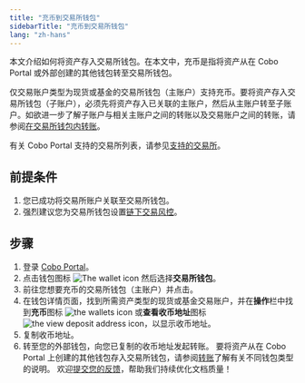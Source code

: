 ```yaml
---
title: "充币到交易所钱包"
sidebarTitle: "充币到交易所钱包"
lang: "zh-hans"
---
```


本文介绍如何将资产存入交易所钱包。在本文中，充币是指将资产从在 Cobo Portal 或外部创建的其他钱包转至交易所钱包。 

仅交易账户类型为现货或基金的交易所钱包（主账户）支持充币。要将资产存入交易所钱包（子账户），必须先将资产存入已关联的主账户，然后从主账户转至子账户。如欲进一步了解子账户与相关主账户之间的转账以及交易账户之间的转账，请参阅[在交易所钱包内转账](/cn/portal/exchange-wallets/within-wallet)。

有关 Cobo Portal 支持的交易所列表，请参见[支持的交易所](/cn/portal/exchange-wallets/supported-exchanges)。

## 前提条件

1. 您已成功将交易所账户关联至交易所钱包。
2. 强烈建议您为交易所钱包设置[链下交易风控](/cn/portal/risk-controls/tx-policies-overview)。

## 步骤

1. 登录 [Cobo Portal](https://portal.cobo.com/login)。
2. 点击钱包图标 <img src="/en/images/exchange-wallet/1.png" className="icon" alt="The wallet icon" /> 然后选择**交易所钱包**。
3. 前往您想要充币的交易所钱包（主账户）并点击。
4. 在钱包详情页面，找到所需资产类型的现货或基金交易账户，并在**操作**栏中找到**充币**图标 <img src="/en/images/exchange-wallet/10.png" className="icon" alt="the wallets icon"/> 或**查看收币地址**图标 <img src="/en/images/exchange-wallet/icon_deposit_address.svg" className="icon" alt="the view deposit address icon" />，以显示收币地址。
5. 复制收币地址。
6. 转至您的外部钱包，向您已复制的收币地址发起转账。
   <Info>要将资产从在 Cobo Portal 上创建的其他钱包存入交易所钱包，请参阅[转账](/en/portal/transfers/introduction)了解有关不同钱包类型的说明。</Info>
<Tip>欢迎[提交您的反馈](https://forms.zohopublic.com/cobo/form/DocumentFeedbackForm/formperma/QvLOhxJv1_JMsJ-1dleZ8Itb_7rzN-LtgvsDdxosoVI?referrername=manuals)，帮助我们持续优化文档质量！</Tip>